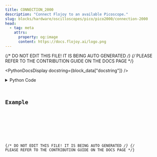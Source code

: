 ```yaml
---
title: CONNECTION_2000
description: "Connect Flojoy to an available Picoscope."
slug: blocks/hardware/oscilloscopes/pico/pico2000/connection-2000
head:
  - tag: meta
    attrs:
      property: og:image
      content: https://docs.flojoy.ai/logo.png
---
```


{/* DO NOT EDIT THIS FILE! IT IS BEING AUTO GENERATED */}
{/* PLEASE REFER TO THE CONTRIBUTION GUIDE ON THE DOCS PAGE */}


<PythonDocsDisplay docstring={block_data["docstring"]} />
<details>
<summary>Python Code</summary>



<Code code={pythonCode} lang="py" wrap theme="dracula" />

[Find this Flojoy Block on GitHub](https://github.com/flojoy-ai/blocks/blob/main/blocks/HARDWARE/OSCILLOSCOPES/PICO/PICO2000/CONNECTION_2000/CONNECTION_2000.py)

</details>

## Example


<GetHelpWidget />


<AppDisplay app={app} blockName="CONNECTION_2000" client:visible />


<Example />

{/* DO NOT EDIT THIS FILE! IT IS BEING AUTO GENERATED */}
{/* PLEASE REFER TO THE CONTRIBUTION GUIDE ON THE DOCS PAGE */}
